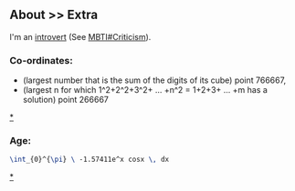 <SEO title="Extra :: About" />

## About &gt;&gt; Extra

I'm an [introvert](http://typelogic.com/intj.html) (See [MBTI#Criticism](https://en.wikipedia.org/wiki/Myers-Briggs_Type_Indicator#Criticism)).

### Co-ordinates:

- (largest number that is the sum of the digits of its cube) point 766667,
- (largest n for which 1^2+2^2+3^2+ ... +n^2 = 1+2+3+ ... +m has a solution) point 266667

[\*](<http://oeis.org/wiki/Annotated_version_of_%22What%27s_Special_About_This_Number%3F%22_(Part_0)>)

### Age:

```tex
\int_{0}^{\pi} \ -1.57411e^x cosx \, dx
```

[\*](<https://www.symbolab.com/solver/calculus-calculator/%5Cint_%7B0%7D%5E%7B%5Cpi%7D%20%5Cleft(-1.57411%5Cright)e%5E%7Bx%20%7Dcosx%20dx>)

<LastUpdatedPages date="Dec 17, 2019" />
